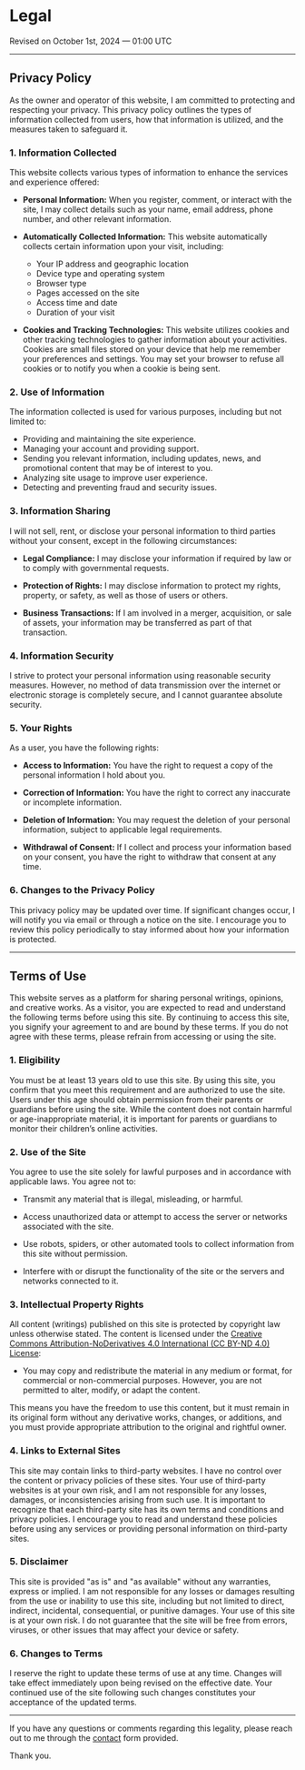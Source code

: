 # Legal

<span className="text-sm animate-pulse">
Revised on October 1st, 2024 — 01:00 UTC
</span>

---

## Privacy Policy

As the owner and operator of this website, I am committed to protecting and respecting your privacy. This privacy policy outlines the types of information collected from users, how that information is utilized, and the measures taken to safeguard it.

### 1. Information Collected

This website collects various types of information to enhance the services and experience offered:

- **Personal Information:** When you register, comment, or interact with the site, I may collect details such as your name, email address, phone number, and other relevant information.

- **Automatically Collected Information:** This website automatically collects certain information upon your visit, including:
  - Your IP address and geographic location
  - Device type and operating system
  - Browser type
  - Pages accessed on the site
  - Access time and date
  - Duration of your visit

- **Cookies and Tracking Technologies:** This website utilizes cookies and other tracking technologies to gather information about your activities. Cookies are small files stored on your device that help me remember your preferences and settings. You may set your browser to refuse all cookies or to notify you when a cookie is being sent.

### 2. Use of Information

The information collected is used for various purposes, including but not limited to:

- Providing and maintaining the site experience.
- Managing your account and providing support.
- Sending you relevant information, including updates, news, and promotional content that may be of interest to you.
- Analyzing site usage to improve user experience.
- Detecting and preventing fraud and security issues.

### 3. Information Sharing

I will not sell, rent, or disclose your personal information to third parties without your consent, except in the following circumstances:

- **Legal Compliance:** I may disclose your information if required by law or to comply with governmental requests.

- **Protection of Rights:** I may disclose information to protect my rights, property, or safety, as well as those of users or others.

- **Business Transactions:** If I am involved in a merger, acquisition, or sale of assets, your information may be transferred as part of that transaction.

### 4. Information Security

I strive to protect your personal information using reasonable security measures. However, no method of data transmission over the internet or electronic storage is completely secure, and I cannot guarantee absolute security.

### 5. Your Rights

As a user, you have the following rights:

- **Access to Information:** You have the right to request a copy of the personal information I hold about you.

- **Correction of Information:** You have the right to correct any inaccurate or incomplete information.

- **Deletion of Information:** You may request the deletion of your personal information, subject to applicable legal requirements.

- **Withdrawal of Consent:** If I collect and process your information based on your consent, you have the right to withdraw that consent at any time.

### 6. Changes to the Privacy Policy

This privacy policy may be updated over time. If significant changes occur, I will notify you via email or through a notice on the site. I encourage you to review this policy periodically to stay informed about how your information is protected.

---

## Terms of Use

This website serves as a platform for sharing personal writings, opinions, and creative works. As a visitor, you are expected to read and understand the following terms before using this site. By continuing to access this site, you signify your agreement to and are bound by these terms. If you do not agree with these terms, please refrain from accessing or using the site.

### 1. Eligibility

You must be at least 13 years old to use this site. By using this site, you confirm that you meet this requirement and are authorized to use the site. Users under this age should obtain permission from their parents or guardians before using the site. While the content does not contain harmful or age-inappropriate material, it is important for parents or guardians to monitor their children’s online activities.

### 2. Use of the Site

You agree to use the site solely for lawful purposes and in accordance with applicable laws. You agree not to:

- Transmit any material that is illegal, misleading, or harmful.

- Access unauthorized data or attempt to access the server or networks associated with the site.

- Use robots, spiders, or other automated tools to collect information from this site without permission.

- Interfere with or disrupt the functionality of the site or the servers and networks connected to it.

### 3. Intellectual Property Rights

All content (writings) published on this site is protected by copyright law unless otherwise stated. The content is licensed under the [Creative Commons Attribution-NoDerivatives 4.0 International (CC BY-ND 4.0) License](https://creativecommons.org/licenses/by-nd/4.0/):

- You may copy and redistribute the material in any medium or format, for commercial or non-commercial purposes. However, you are not permitted to alter, modify, or adapt the content.

This means you have the freedom to use this content, but it must remain in its original form without any derivative works, changes, or additions, and you must provide appropriate attribution to the original and rightful owner.

### 4. Links to External Sites

This site may contain links to third-party websites. I have no control over the content or privacy policies of these sites. Your use of third-party websites is at your own risk, and I am not responsible for any losses, damages, or inconsistencies arising from such use. It is important to recognize that each third-party site has its own terms and conditions and privacy policies. I encourage you to read and understand these policies before using any services or providing personal information on third-party sites.

### 5. Disclaimer

This site is provided "as is" and "as available" without any warranties, express or implied. I am not responsible for any losses or damages resulting from the use or inability to use this site, including but not limited to direct, indirect, incidental, consequential, or punitive damages. Your use of this site is at your own risk. I do not guarantee that the site will be free from errors, viruses, or other issues that may affect your device or safety.

### 6. Changes to Terms

I reserve the right to update these terms of use at any time. Changes will take effect immediately upon being revised on the effective date. Your continued use of the site following such changes constitutes your acceptance of the updated terms.

---

If you have any questions or comments regarding this legality, please reach out to me through the [contact](/contact) form provided.

Thank you.